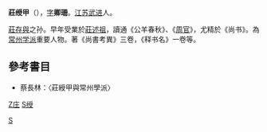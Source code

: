 '''莊绶甲'''（{{bd|1774年||1828年||catIdx=Z,庄}}），[[表字|字]]'''卿珊'''。[[江苏|江苏]][[武进|武进]]人。

[[莊存與|莊存與]]之孙。早年受業於[[莊述祖|莊述祖]]，讀通《公羊春秋》、《[[周官|周官]]》，尤精於《尚书》。為[[常州学派|常州学派]]重要人物。著《尚書考異》三卷，《释书名》一卷等。

==參考書目== 
*蔡長林：〈莊綬甲與常州學派〉

[[category:清朝經學家|Z庄]]
[[Category:毗陵莊氏|S]]
[[category:莊姓|S绶]]